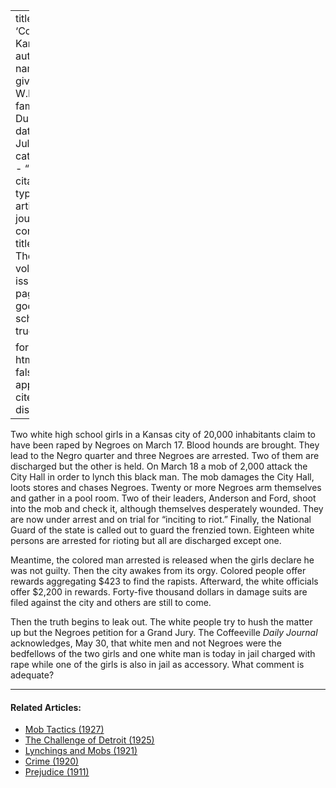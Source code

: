 
---
title: 'Coffeeville, Kanasas'
author:
  - name:
      given: W.E.B.
      family: Du Bois
date: Jul. 1927
categories: 
  - ""
citation: 
  type: article-journal
  container-title: The Crisis
  volume: 34
  issue: 5
  page: 167
google-scholar: true

format:
  html:
    toc: false
    appendix-cite-as: display
---


Two white high school girls in a Kansas city of 20,000 inhabitants claim to have been raped by Negroes on March 17. Blood hounds are brought. They lead to the Negro quarter and three Negroes are arrested. Two of them are discharged but the other is held. On March 18 a mob of 2,000 attack the City Hall in order to lynch this black man. The mob damages the City Hall, loots stores and chases Negroes. Twenty or more Negroes arm themselves and gather in a pool room. Two of their leaders, Anderson and Ford, shoot into the mob and check it, although themselves desperately wounded. They are now under arrest and on trial for "inciting to riot." Finally, the National Guard of the state is called out to guard the frenzied town. Eighteen white persons are arrested for rioting but all are discharged except one.

Meantime, the colored man arrested is released when the girls declare he was not guilty. Then the city awakes from its orgy. Colored people offer rewards aggregating $423 to find the rapists. Afterward, the white officials offer $2,200 in rewards. Forty-five thousand dollars in damage suits are filed against the city and others are still to come.

Then the truth begins to leak out. The white people try to hush the matter up but the Negroes petition for a Grand Jury. The Coffeeville *Daily Journal* acknowledges, May 30, that white men and not Negroes were the bedfellows of the two girls and one white man is today in jail charged with rape while one of the girls is also in jail as accessory. What comment is adequate?

<!-- Similar articles start here -->

<hr>
#### Related Articles:

* [Mob Tactics (1927)](/Volumes/34/06/mob_tactics.html)
* [The Challenge of Detroit (1925)](/Volumes/31/01/challenge_of_detroit.html)
* [Lynchings and Mobs (1921)](/Volumes/22/04/lynchings.html)
* [Crime (1920)](/Volumes/19/04/crime.html)
* [Prejudice (1911)](/Volumes/02/01/prejudice.html)

<!-- Similar articles end here -->